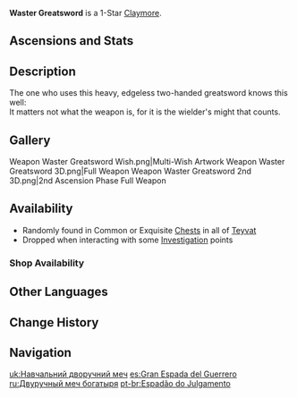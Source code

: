 {{Weapon Infobox
|id             = 12101
|image          = <gallery>
Weapon Waster Greatsword.png|Base
Weapon Waster Greatsword 2nd.png|2nd Ascension
</gallery>
|type           = Claymore
|series         = 1-Star
|releaseDate    = 2020-09-28
|rarity         = 1
|base_atk       = 23
|obtain         = Chests
|obtain2        = Investigation
|obtain3        = Shops
|obtain4        = Default
}}
{{Description|A sturdy sheet of iron that may be powerful enough to break apart mountains, if wielded with enough willpower.}}
'''Waster Greatsword''' is a 1-Star [[Claymore]].

==Ascensions and Stats==
{{Weapon Ascensions and Stats
|ascendMat1 = Boreal Wolf's Milk Tooth
|ascendMat2 = Boreal Wolf's Cracked Tooth
|ascendMat3 = Boreal Wolf's Broken Fang
|bossMat1   = Dead Ley Line Branch
|bossMat2   = Dead Ley Line Leaves
|commonMat1 = Slime Condensate
|commonMat2 = Slime Secretions
}}
==Description==
The one who uses this heavy, edgeless two-handed greatsword knows this well:<br />
It matters not what the weapon is, for it is the wielder's might that counts.

==Gallery==
<gallery hideaddbutton="true" captionalign="center">
Weapon Waster Greatsword Wish.png|Multi-Wish Artwork
Weapon Waster Greatsword 3D.png|Full Weapon
Weapon Waster Greatsword 2nd 3D.png|2nd Ascension Phase Full Weapon
</gallery>

==Availability==
*Randomly found in Common or Exquisite [[Chests]] in all of [[Teyvat]]
*Dropped when interacting with some [[Investigation]] points
===Shop Availability===
{{Shop Availability}}

==Other Languages==
{{Other Languages
|en      = Waster Greatsword
|zhs     = 训练大剑
|zhs_rm  = Xùnliàn Dàjiàn
|zht     = 訓練大劍
|zht_rm  = Xùnliàn Dàjiàn
|zh_tl   = Training Greatsword
|ja      = 訓練用大剣
|ja_rm   = Kunren-you Taiken{{Assumed}}
|ja_tl   = Training-Use Greatsword
|ko      = {{tt|훈련용|訓練用}} {{tt|대검|大劍}}
|ko_rm   = Hunryeon-yong Daegeom
|ko_tl   = Training-Use Greatsword
|es      = Gran Espada del Guerrero
|es_tl   = Great Sword of the Warrior
|fr      = Épée d'entraînement
|fr_tl   = Training Sword
|ru      = Двуручный меч богатыря
|ru_tl   = {{w|Bogatyr}}'s Greatsword
|th      = Waster Greatsword
|vi      = {{tt|Kiếm Huấn Luyện|劍訓練}}
|vi_tl   = Training Sword
|de      = Übungsgroßschwert
|de_tl   = Practice Greatsword
|id      = Waster Greatsword
|pt      = Espadão do Julgamento
|pt_tl   = Great Sword of Judgement
}}

==Change History==
{{Change History|1.0}}

==Navigation==
{{Weapons by Series Navbox|series=1-Star}}
{{Weapon Navbox|type=Claymores}}

[[uk:Навчальний дворучний меч]]
[[es:Gran Espada del Guerrero]]
[[ru:Двуручный меч богатыря]]
[[pt-br:Espadão do Julgamento]]